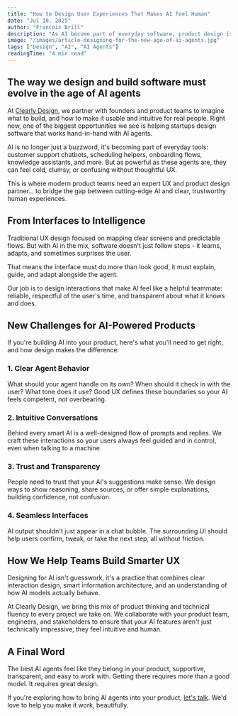 ```yaml
---
title: "How to Design User Experiences That Makes AI Feel Human"
date: "Jul 10, 2025"
author: "Francois Brill"
description: "As AI become part of everyday software, product design is evolving from making interfaces to orchestrating intelligent, human-like interactions. This post explores where design fits in the age of AI, the new skills product teams need, and how founders can create agent experiences that feel trustworthy and natural."
image: "/images/article-designing-for-the-new-age-of-ai-agents.jpg"
tags: ["Design", "AI", "AI Agents"]
readingTime: "4 min read"
---
```


## The way we design and build software must evolve in the age of AI agents

At [Clearly Design](/), we partner with founders and product teams to imagine what to build, and how to make it usable and intuitive for real people. Right now, one of the biggest opportunities we see is helping startups design software that works hand-in-hand with AI agents.

AI is no longer just a buzzword, it's becoming part of everyday tools: customer support chatbots, scheduling helpers, onboarding flows, knowledge assistants, and more. But as powerful as these agents are, they can feel cold, clumsy, or confusing without thoughtful UX.

This is where modern product teams need an expert UX and product design partner... to bridge the gap between cutting-edge AI and clear, trustworthy human experiences.

## From Interfaces to Intelligence

Traditional UX design focused on mapping clear screens and predictable flows. But with AI in the mix, software doesn't just follow steps - it learns, adapts, and sometimes surprises the user.

That means the interface must do more than look good, it must explain, guide, and adapt alongside the agent.

Our job is to design interactions that make AI feel like a helpful teammate: reliable, respectful of the user's time, and transparent about what it knows and does.

## New Challenges for AI-Powered Products

If you're building AI into your product, here's what you'll need to get right, and how design makes the difference:

### 1. Clear Agent Behavior

What should your agent handle on its own? When should it check in with the user? What tone does it use? Good UX defines these boundaries so your AI feels competent, not overbearing.

### 2. Intuitive Conversations

Behind every smart AI is a well-designed flow of prompts and replies. We craft these interactions so your users always feel guided and in control, even when talking to a machine.

### 3. Trust and Transparency

People need to trust that your AI's suggestions make sense. We design ways to show reasoning, share sources, or offer simple explanations, building confidence, not confusion.

### 4. Seamless Interfaces

AI output shouldn't just appear in a chat bubble. The surrounding UI should help users confirm, tweak, or take the next step, all without friction.

## How We Help Teams Build Smarter UX

Designing for AI isn't guesswork, it's a practice that combines clear interaction design, smart information architecture, and an understanding of how AI models actually behave.

At Clearly Design, we bring this mix of product thinking and technical fluency to every project we take on. We collaborate with your product team, engineers, and stakeholders to ensure that your AI features aren't just technically impressive, they feel intuitive and human.

## A Final Word

The best AI agents feel like they belong in your product, supportive, transparent, and easy to work with. Getting there requires more than a good model. It requires great design.

If you're exploring how to bring AI agents into your product, [let's talk](https://app.cal.com/clearlydesign/discovery). We'd love to help you make it work, beautifully.